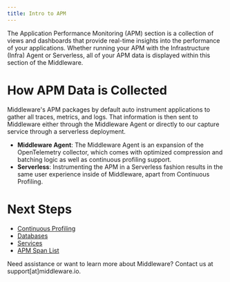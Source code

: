 ---
title: Intro to APM
---

The Application Performance Monitoring (APM) section is a collection of views and dashboards that provide real-time insights into the performance of your applications. Whether running your APM with the Infrastructure (Infra) Agent or Serverless, all of your APM data is displayed within this section of the Middleware.

# How APM Data is Collected  

Middleware's APM packages by default auto instrument applications to gather all traces, metrics, and logs. That information is then sent to Middleware either through the Middleware Agent or directly to our capture service through a serverless deployment.

- __Middleware Agent__: The Middleware Agent is an expansion of the OpenTelemetry collector, which comes with optimized compression and batching logic as well as continuous profiling support.
- __Serverless__: Instrumenting the APM in a Serverless fashion results in the same user experience inside of Middleware, apart from Continuous Profiling. 

# Next Steps

- [Continuous Profiling](https://docs.middleware.io/workflow/apm/continuous-profiling)
- [Databases](https://docs.middleware.io/workflow/apm/database)
- [Services](https://docs.middleware.io/workflow/apm/services) 
- [APM Span List](https://docs.middleware.io/workflow/apm/span-list)

<Note> Need assistance or want to learn more about Middleware? Contact us at support[at]middleware.io. </Note>